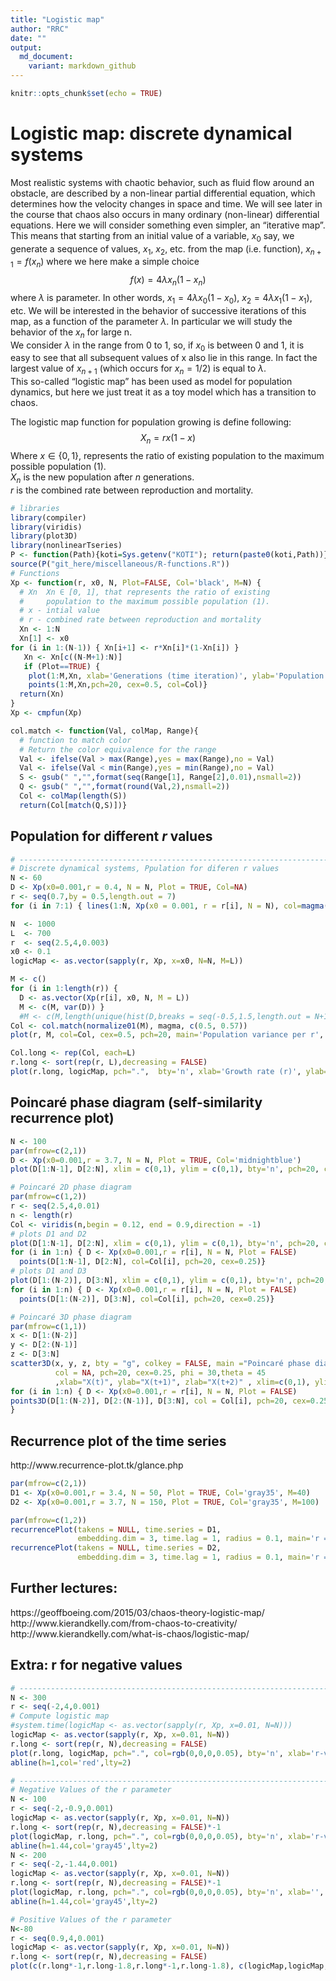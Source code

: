 ```yaml
---
title: "Logistic map"
author: "RRC"
date: ""
output:
  md_document:
    variant: markdown_github
---
```


```r
knitr::opts_chunk$set(echo = TRUE)
```

# Logistic map: discrete dynamical systems
Most realistic systems with chaotic behavior, such as fluid flow around an obstacle, are described by a non-linear partial differential equation, which determines how the velocity changes in space and time. We will see later in the course that chaos also occurs in many ordinary (non-linear) differential equations. Here we will consider something even simpler, an "iterative map". This means that starting from an initial value of a variable, $x_0$ say, we generate a sequence of values, $x_1$, $x_2$, etc. from the map (i.e. function), $x_{n+1} = f(x_n)$ where we here make a simple choice $$f(x) = 4 \lambda x_n (1-x_n)$$ where $\lambda$ is parameter. In other words, $x_1 = 4 \lambda x_0 (1-x_0)$, $x_2 = 4 \lambda x_1 (1-x_1)$, etc. We will be interested in the behavior of successive iterations of this map, as a function of the parameter $\lambda$. In particular we will study the behavior of the $x_n$ for large n.  
We consider $\lambda$ in the range from 0 to 1, so, if $x_0$ is between 0 and 1, it is easy to see that all subsequent values of x also lie in this range. In fact the largest value of $x_{n+1}$ (which occurs for $x_n= 1/2$) is equal to $\lambda$.  
This so-called "logistic map" has been used as model for population dynamics, but here we just treat it as a toy model which has a transition to chaos.

The logistic map function for population growing is define following:  
$$X_n = rx(1-x)$$
Where $x \in \{0, 1\}$, represents the ratio of existing population to the maximum possible population (1).  
$X_n$ is the new population after $n$ generations.  
$r$ is the combined rate between reproduction and mortality.  

```r
# libraries
library(compiler) 
library(viridis)
library(plot3D)
library(nonlinearTseries)
P <- function(Path){koti=Sys.getenv("KOTI"); return(paste0(koti,Path))}
source(P("git_here/miscellaneous/R-functions.R"))
# Functions
Xp <- function(r, x0, N, Plot=FALSE, Col='black', M=N) {
  # Xn  Xn ∈ [0, 1], that represents the ratio of existing 
  #     population to the maximum possible population (1).
  # x - intial value
  # r - combined rate between reproduction and mortality
  Xn <- 1:N
  Xn[1] <- x0
for (i in 1:(N-1)) { Xn[i+1] <- r*Xn[i]*(1-Xn[i]) }
   Xn <- Xn[c((N-M+1):N)]
   if (Plot==TRUE) {
    plot(1:M,Xn, xlab='Generations (time iteration)', ylab='Population', type='l', bty='n', ylim=c(0,1), col=Col)
    points(1:M,Xn,pch=20, cex=0.5, col=Col)}
  return(Xn)  
}
Xp <- cmpfun(Xp) 

col.match <- function(Val, colMap, Range){
  # function to match color
  # Return the color equivalence for the range
  Val <- ifelse(Val > max(Range),yes = max(Range),no = Val)
  Val <- ifelse(Val < min(Range),yes = min(Range),no = Val)
  S <- gsub(" ","",format(seq(Range[1], Range[2],0.01),nsmall=2))
  Q <- gsub(" ","",format(round(Val,2),nsmall=2))
  Col <- colMap(length(S))
  return(Col[match(Q,S)])}
```

##  Population for different *r* values
```r
# ------------------------------------------------------------------------------------
# Discrete dynamical systems, Ppulation for diferen r values
N <- 60
D <- Xp(x0=0.001,r = 0.4, N = N, Plot = TRUE, Col=NA)
r <- seq(0.7,by = 0.5,length.out = 7)
for (i in 7:1) { lines(1:N, Xp(x0 = 0.001, r = r[i], N = N), col=magma(7, end = 0.85)[i], lwd=1.5) }
```
  
```r
N  <- 1000
L  <- 700
r  <- seq(2.5,4,0.003)
x0 <- 0.1
logicMap <- as.vector(sapply(r, Xp, x=x0, N=N, M=L))

M <- c()
for (i in 1:length(r)) {
  D <- as.vector(Xp(r[i], x0, N, M = L))
  M <- c(M, var(D)) }
  #M <- c(M,length(unique(hist(D,breaks = seq(-0.5,1.5,length.out = N+1),plot = FALSE)$counts))) }
Col <- col.match(normalize01(M), magma, c(0.5, 0.57))
plot(r, M, col=Col, cex=0.5, pch=20, main='Population variance per r', bty='n', ylab='variance')

Col.long <- rep(Col, each=L)
r.long <- sort(rep(r, L),decreasing = FALSE)
plot(r.long, logicMap, pch=".",  bty='n', xlab='Growth rate (r)', ylab='Population', col=Col.long, main='Logistic map colored \nby population variance')

```

## Poincaré phase diagram (self-similarity recurrence plot)  
``` r
N <- 100
par(mfrow=c(2,1))
D <- Xp(x0=0.001,r = 3.7, N = N, Plot = TRUE, Col='midnightblue')
plot(D[1:N-1], D[2:N], xlim = c(0,1), ylim = c(0,1), bty='n', pch=20, cex=0.25, col='midnightblue', xlab = expression(x[t]), ylab = expression(x[t+1]))

# Poincaré 2D phase diagram
par(mfrow=c(1,2))
r <- seq(2.5,4,0.01)
n <- length(r)
Col <- viridis(n,begin = 0.12, end = 0.9,direction = -1)
# plots D1 and D2
plot(D[1:N-1], D[2:N], xlim = c(0,1), ylim = c(0,1), bty='n', pch=20, cex=0.25, col=NA, xlab = expression(x[t]), ylab = expression(x[t+1]))
for (i in 1:n) { D <- Xp(x0=0.001,r = r[i], N = N, Plot = FALSE)
  points(D[1:N-1], D[2:N], col=Col[i], pch=20, cex=0.25)}
# plots D1 and D3
plot(D[1:(N-2)], D[3:N], xlim = c(0,1), ylim = c(0,1), bty='n', pch=20, cex=0.25, col=NA, xlab = expression(x[t]), ylab = expression(x[t+2]))
for (i in 1:n) { D <- Xp(x0=0.001,r = r[i], N = N, Plot = FALSE)
  points(D[1:(N-2)], D[3:N], col=Col[i], pch=20, cex=0.25)}

# Poincaré 3D phase diagram
par(mfrow=c(1,1))
x <- D[1:(N-2)]
y <- D[2:(N-1)]
z <- D[3:N]
scatter3D(x, y, z, bty = "g", colkey = FALSE, main ="Poincaré phase diagram", 
          col = NA, pch=20, cex=0.25, phi = 30,theta = 45
          ,xlab="X(t)", ylab="X(t+1)", zlab="X(t+2)" , xlim=c(0,1), ylim=c(0,1), zlim=c(0,1))
for (i in 1:n) { D <- Xp(x0=0.001,r = r[i], N = N, Plot = FALSE)
points3D(D[1:(N-2)], D[2:(N-1)], D[3:N], col = Col[i], pch=20, cex=0.25, add=TRUE, colkey=FALSE)
}
```

## Recurrence plot of the time series  
http://www.recurrence-plot.tk/glance.php
``` r
par(mfrow=c(2,1))
D1 <- Xp(x0=0.001,r = 3.4, N = 50, Plot = TRUE, Col='gray35', M=40)
D2 <- Xp(x0=0.001,r = 3.7, N = 150, Plot = TRUE, Col='gray35', M=100)

par(mfrow=c(1,2))
recurrencePlot(takens = NULL, time.series = D1,
               embedding.dim = 3, time.lag = 1, radius = 0.1, main='r = 3.4, N=100')
recurrencePlot(takens = NULL, time.series = D2,
               embedding.dim = 3, time.lag = 1, radius = 0.1, main='r = 3.7, N=100')
```


## Further lectures:  
https://geoffboeing.com/2015/03/chaos-theory-logistic-map/   
http://www.kierandkelly.com/from-chaos-to-creativity/  
http://www.kierandkelly.com/what-is-chaos/logistic-map/  
  
  
## Extra: r for negative values  

```r
# ------------------------------------------------------------------------------------ # Number of iterations
N <- 300
r <- seq(-2,4,0.001)
# Compute logistic map
#system.time(logicMap <- as.vector(sapply(r, Xp, x=0.01, N=N)))
logicMap <- as.vector(sapply(r, Xp, x=0.01, N=N))
r.long <- sort(rep(r, N),decreasing = FALSE)
plot(r.long, logicMap, pch=".", col=rgb(0,0,0,0.05), bty='n', xlab='r-value', ylab='Population', axes = T, main='r = {-2 : 4}')
abline(h=1,col='red',lty=2)
```

```r
# ------------------------------------------------------------------------------------ # Number of iterations
# Negative Values of the r parameter
N <- 100
r <- seq(-2,-0.9,0.001)
logicMap <- as.vector(sapply(r, Xp, x=0.01, N=N))
r.long <- sort(rep(r, N),decreasing = FALSE)*-1
plot(logicMap, r.long, pch=".", col=rgb(0,0,0,0.05), bty='n', xlab='r-value', ylab='Population', axes = FALSE, main='r = {-2 : -0.9}')
abline(h=1.44,col='gray45',lty=2)
N <- 200
r <- seq(-2,-1.44,0.001)
logicMap <- as.vector(sapply(r, Xp, x=0.01, N=N))
r.long <- sort(rep(r, N),decreasing = FALSE)*-1
plot(logicMap, r.long, pch=".", col=rgb(0,0,0,0.05), bty='n', xlab='', ylab='', axes = FALSE, main='r = {-2 : -1.44}')
abline(h=1.44,col='gray45',lty=2)
```

```r
# Positive Values of the r parameter
N<-80
r <- seq(0.9,4,0.001)
logicMap <- as.vector(sapply(r, Xp, x=0.01, N=N))
r.long <- sort(rep(r, N),decreasing = FALSE)
plot(c(r.long*-1,r.long-1.8,r.long*-1,r.long-1.8), c(logicMap,logicMap,logicMap*-1,logicMap*-1), pch=".", col=rgb(0,0,0,0.05), bty='n', xlab='', ylab='', axes = FALSE)
```
